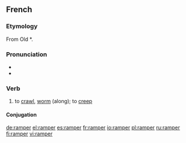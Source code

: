 ==French==

===Etymology===
From Old {{etyl|frk|fr}} *{{term||(h)rampa}}.

===Pronunciation===
* {{IPA|/ʁɑ̃pe/|lang=fr}}
* {{audio|Fr-ramper.ogg|Audio}}

===Verb===
{{fr-verb}}

# to [[crawl]], [[worm]] (along); to [[creep]]

====Conjugation====
{{fr-conj-er|ramp|avoir}}

[[de:ramper]]
[[el:ramper]]
[[es:ramper]]
[[fr:ramper]]
[[io:ramper]]
[[pl:ramper]]
[[ru:ramper]]
[[fi:ramper]]
[[vi:ramper]]